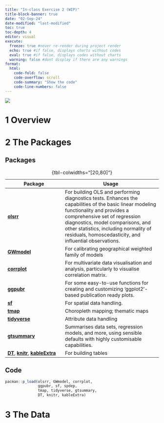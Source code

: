```yaml
---
title: "In-class Exercise 2 (WIP)"
title-block-banner: true
date: "02-Sep-24"
date-modified: "last-modified"
toc: true
toc-depth: 4
editor: visual
execute: 
  freeze: true #never re-render during project render
  echo: true #if false, displays charts without codes
  eval: true #if false, displays codes without charts
  warning: false #dont display if there are any warnings
format: 
  html:
    code-fold: false
    code-overflow: scroll
    code-summary: "Show the code"
    code-line-numbers: false
---
```


![](images/placeholder.PNG){fig-align="center"}

# 1 Overview

# 2 The Packages

::: panel-tabset
## Packages

| Package                                                                                                                                   | Usage                                                                                                                                                                                                                                                                                                          |
|---------------------------|---------------------------------------------|
| [**olsrr**](https://olsrr.rsquaredacademy.com/)                                                                                           | For building OLS and performing diagnostics tests. Enhances the capabilities of the basic linear modeling functionality and provides a comprehensive set of regression diagnostics, model comparisons, and other statistics, including normality of residuals, homoscedasticity, and influential observations. |
| [**GWmodel**](https://cran.r-project.org/web/packages/GWmodel/)                                                                           | For calibrating geographical weighted family of models                                                                                                                                                                                                                                                         |
| [**corrplot**](https://cran.r-project.org/web/packages/corrplot/vignettes/corrplot-intro.html)                                            | For multivariate data visualisation and analysis, particularly to visualise correlation matrix.                                                                                                                                                                                                                |
| [**ggpubr**](https://rpkgs.datanovia.com/ggpubr/)                                                                                         | For some easy-to-use functions for creating and customizing 'ggplot2'- based publication ready plots.                                                                                                                                                                                                          |
| [**sf**](https://cran.r-project.org/web/packages/sf/index.html)                                                                           | For spatial data handling.                                                                                                                                                                                                                                                                                     |
| [**tmap**](https://cran.r-project.org/web/packages/tmap/)                                                                                 | Choropleth mapping; thematic maps                                                                                                                                                                                                                                                                              |
| [**tidyverse**](https://www.tidyverse.org/)                                                                                               | Attribute data handling                                                                                                                                                                                                                                                                                        |
| [**gtsummary**](https://www.danieldsjoberg.com/gtsummary/)                                                                                | Summarises data sets, regression models, and more, using sensible defaults with highly customisable capabilities.                                                                                                                                                                                              |
| [**DT**](https://rstudio.github.io/DT/), [**knitr**](https://yihui.org/knitr/), [**kableExtra**](https://haozhu233.github.io/kableExtra/) | For building tables                                                                                                                                                                                                                                                                                            |

: {tbl-colwidths="\[20,80\]"}

## Code

```r
pacman::p_load(olsrr, GWmodel, corrplot, 
               ggpubr, sf, spdep, 
               tmap, tidyverse, gtsummary,
               DT, knitr, kableExtra)
```
:::

# 3 The Data
